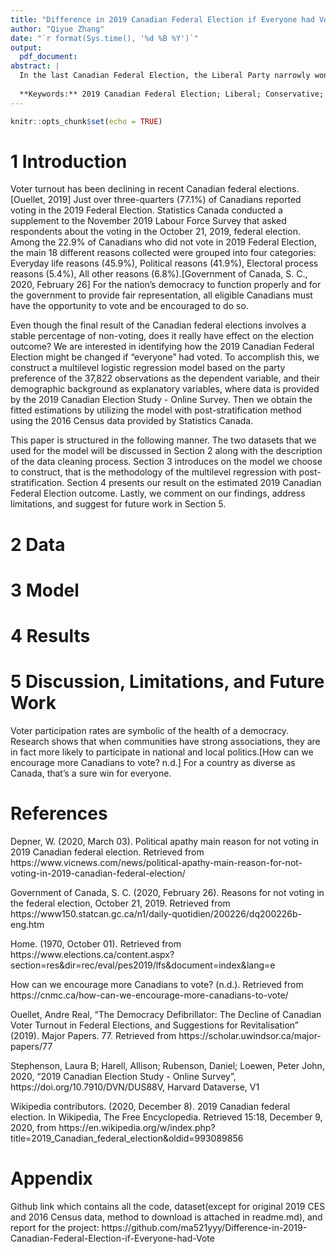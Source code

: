 ```yaml
---
title: "Difference in 2019 Canadian Federal Election if Everyone had Vote"
author: "Qiyue Zhang"
date: "`r format(Sys.time(), '%d %B %Y')`"
output:
  pdf_document:
abstract: |
  In the last Canadian Federal Election, the Liberal Party narrowly won the most of the seats in the parliament and its biggest adversary the Conservative Party has gained more seats than the last election. In this paper, we aim to identify how the 2019 Canadian Federal Election would have been different if "everyone" had voted. We ran a multilevel logistic regression model using 37,822 observations from the results of online survey data provided by the 2019 Canadian Election Study (CES). To provide more robust conclusion, we utilize the regression with post-stratification method using 2016 Census data provided by Statistics Canada. Our research finds out that Conservative actually wins the popular vote. Hence, our finding shows the importance of converting people to your cause, getting them to turn out to vote, and how the two are linked.
  
  **Keywords:** 2019 Canadian Federal Election; Liberal; Conservative; Multilevel regression with post-stratification; Voter turnout
---
```


```r
knitr::opts_chunk$set(echo = TRUE)


```

# 1 Introduction
Voter turnout has been declining in recent Canadian federal elections.[Ouellet, 2019] Just over three-quarters (77.1%) of Canadians reported voting in the 2019 Federal Election. Statistics Canada conducted a supplement to the November 2019 Labour Force Survey that asked respondents about the voting in the October 21, 2019, federal election. Among the 22.9% of Canadians who did not vote in 2019 Federal Election, the main 18 different reasons collected were grouped into four categories: Everyday life reasons (45.9%), Political reasons (41.9%), Electoral process reasons (5.4%), All other reasons (6.8%).[Government of Canada, S. C., 2020, February 26] For the nation’s democracy to function properly and for the government to provide fair representation, all eligible Canadians must have the opportunity to vote and be encouraged to do so.

Even though the final result of the Canadian federal elections involves a stable percentage of non-voting, does it really have effect on the election outcome? We are interested in identifying how the 2019 Canadian Federal Election might be changed if "everyone" had voted. To accomplish this, we construct a multilevel logistic regression model based on the party preference of the 37,822 observations as the dependent variable, and their demographic background as explanatory variables, where data is provided by the 2019 Canadian Election Study - Online Survey. Then we obtain the fitted estimations by utilizing the model with post-stratification method using the 2016 Census data provided by Statistics Canada.

This paper is structured in the following manner. The two datasets that we used for the model will be discussed in Section 2 along with the description of the data cleaning process. Section 3 introduces on the model we choose to construct, that is the methodology of the multilevel regression with post-stratification. Section 4 presents our result on the estimated 2019 Canadian Federal Election outcome. Lastly, we comment on our findings, address limitations, and suggest for future work in Section 5.


# 2 Data





# 3 Model




# 4 Results


# 5 Discussion, Limitations, and Future Work
Voter participation rates are symbolic of the health of a democracy.
Research shows that when communities have strong associations, they are in fact more likely to participate in national and local politics.[How can we encourage more Canadians to vote? n.d.]
For a country as diverse as Canada, that’s a sure win for everyone.


# References


Depner, W. (2020, March 03). Political apathy main reason for not voting in 2019 Canadian federal election. Retrieved from https://www.vicnews.com/news/political-apathy-main-reason-for-not-voting-in-2019-canadian-federal-election/

Government of Canada, S. C. (2020, February 26). Reasons for not voting in the federal election, October 21, 2019. Retrieved from https://www150.statcan.gc.ca/n1/daily-quotidien/200226/dq200226b-eng.htm

Home. (1970, October 01). Retrieved from https://www.elections.ca/content.aspx?section=res&dir=rec/eval/pes2019/lfs&document=index&lang=e

How can we encourage more Canadians to vote? (n.d.). Retrieved from https://cnmc.ca/how-can-we-encourage-more-canadians-to-vote/

Ouellet, Andre Real, "The Democracy Defibrillator: The Decline of Canadian Voter Turnout in Federal Elections, and Suggestions for
Revitalisation" (2019). Major Papers. 77. Retrieved from https://scholar.uwindsor.ca/major-papers/77

Stephenson, Laura B; Harell, Allison; Rubenson, Daniel; Loewen, Peter John, 2020, "2019 Canadian Election Study - Online Survey", https://doi.org/10.7910/DVN/DUS88V, Harvard Dataverse, V1

Wikipedia contributors. (2020, December 8). 2019 Canadian federal election. In Wikipedia, The Free Encyclopedia. Retrieved 15:18, December 9, 2020, from https://en.wikipedia.org/w/index.php?title=2019_Canadian_federal_election&oldid=993089856



# Appendix
Github link which contains all the code, dataset(except for original 2019 CES and 2016 Census data, method to download is attached in readme.md), and report for the project: https://github.com/ma521yyy/Difference-in-2019-Canadian-Federal-Election-if-Everyone-had-Vote 



